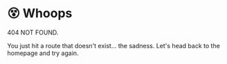 
<SEO/>

# 😵 Whoops

404 NOT FOUND.

You just hit a route that doesn&#39;t exist... the sadness. Let's head back to the <Link to="/">homepage</Link> and try again.